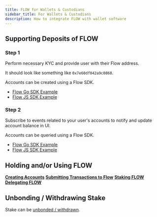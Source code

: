```yaml
---
title: FLOW for Wallets & Custodians
sidebar_title: For Wallets & Custodians
description: How to integrate FLOW with wallet software
---
```


<!--

TODO:
- Insert protocol for emitting event when tokens deposited into account
- Peter to insert generalised websequence digram from this doc https://docs.google.com/document/d/1b1fVgHBlGYMu0WvIz5fwDMc153UGzXz0Pp2lr1atRrE/edit#heading=h.vyfahjj5ho25
- Insert sequence diagram https://www.notion.so/dapperlabs/Token-Staking-Process-6877e85a057e4eab8beae7f5187f3ffb#6cdcd35f8084439d93da479f1dc0831d
- Insert Unbonding transaction example
https://github.com/dapperlabs/flow-internal/issues/1131

-->

## Supporting Deposits of FLOW

### Step 1

Perform necessary KYC and provide user with their Flow address.

It should look like something like `0x7e60df042a9c0868`.

Accounts can be created using a Flow SDK.

- [Flow Go SDK Example](https://github.com/onflow/flow-go-sdk#creating-an-account)
- [Flow JS SDK Example]()

### Step 2

Subscribe to events related to your user's accounts to notify and update account balance in UI.

Accounts can be queried using a Flow SDK.

- [Flow Go SDK Example](https://github.com/onflow/flow-go-sdk#querying-accounts)
- [Flow JS SDK Example]()

## Holding and/or Using FLOW

**[Creating Accounts](#)**
**[Submitting Transactions to Flow](#)**
**[Staking FLOW](#)**
**[Delegating FLOW](#)**

## Unbonding / Withdrawing Stake

Stake can be [unbonded / withdrawn](custody-staking-and-delivery.mdx#unbonding-/-withdrawing-stake).
